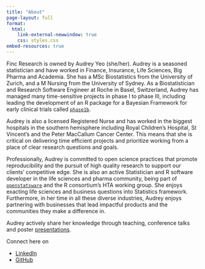 ```yaml
---
title: "About"
page-layout: full
format: 
  html:
    link-external-newwindow: true
    css: styles.css
embed-resources: true
---
```


<!-- <!-- markdownlint-disable -->

<!-- <img src="media/yeo_salzburguseR.jpg" alt="salzburg mic" align="right" style="display: inline-block; width:300px; margin: 0 auto auto auto; vertical-align:middle;margin:0px 50px"/> -->

<!-- <!-- markdownlint-enable --> 


Finc Research is owned by Audrey Yeo (she/her). Audrey is a seasoned statistician and have worked in Finance, Insurance, Life Sciences, Big Pharma and Academia. She has a MSc Biostatistics from the University of Zurich, and a M Nursing from the University of Sydney. As a Biostatistician and Research Software Engineer at Roche in Basel, Switzerland, Audrey has managed many time-sensitive projects in phase I to phase III, including leading the development of an R package for a Bayesian Framework for early clinical trials called [`phase1b`](https://genentech.github.io/phase1b/main/articles/introduction.html). 

Audrey is also a licensed Registered Nurse and has worked in the biggest hospitals in the southern hemisphere including Royal Children's Hospital, St Vincent's and the Peter MacCallum Cancer Center. This means that she is critical on delivering time efficient projects and prioritize working from a place of clear research questions and goals.

Professionally, Audrey is committed to open science practices that promote reproducibility and the pursuit of high quality research to support our clients’ competitive edge. She is also an active Statistician and R software developer in the life sciences and pharma community, being part of [`openstatsware`](openstatsware.org) and the R consortium’s HTA working group. She enjoys exacting life sciences and business questions into Statistics framework. Furthermore, in her time in all these diverse industries, Audrey enjoys partnering with businesses that lead impactful products and the communities they make a difference in.

Audrey actively share her knowledge through teaching, conference talks and poster [presentations](http://www.finc-research.com/Talks.html). 

Connect here on 

* [LinkedIn](https://www.linkedin.com/in/audrey-yeo-8000/)
* [GitHub](www.github.com/audreyyeoCH)
